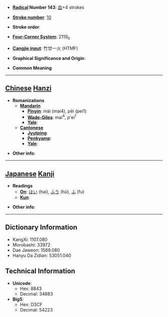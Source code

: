 * '''[[Wiktionary:Chinese radical index| Radical]] Number 143''': [[Wiktionary:Chinese radical index 血|血]]+4 strokes

* '''[[Wiktionary:Chinese total strokes index|Stroke number]]''': [[Wiktionary:Chinese total strokes index 10|10]]

* '''Stroke order''': 

* '''[[Wiktionary:Chinese four corner index|Four-Corner System]]''': 2119<sub>0</sub>

* '''[[Wiktionary:Chinese Cangjie index|Cangjie input]]''': 竹廿一火 (HTMF)

* '''Graphical Significance and Origin''': 

* '''Common Meaning'''

----

== [[Chinese]] [[Hanzi]] ==

* '''Romanizations'''
** '''[[Mandarin]]'''
*** '''[[Pinyin]]''': mài (mai4), pēi (pei1)
*** '''[[Wade-Giles]]''': mai<sup>4</sup>, p'ei<sup>1</sup>
*** '''[[Yale]]''': 
** '''[[Cantonese]]'''
*** '''[[Jyutping]]''':
*** '''[[Penkyamp]]''': 
*** '''[[Yale]]''': 

* '''Other info''': 

----

== [[Japanese]] [[Kanji]] ==

* '''Readings'''
** '''[[On]]''': [[はい]] (hai), [[ふう]] (hū), [[ふ]] (fu)
** '''[[Kun]]''': 

* '''Other info''':  

----

== Dictionary Information ==

* KangXi: 1107.080
* Morobashi: 33972
* Dae Jaweon: 1569.080
* Hanyu Da Zidian: 53051.040

== Technical Information ==

* '''Unicode''':
** Hex: 8843
** Decimal: 34883
* '''Big5''':
** Hex: D3CF
** Decimal: 54223